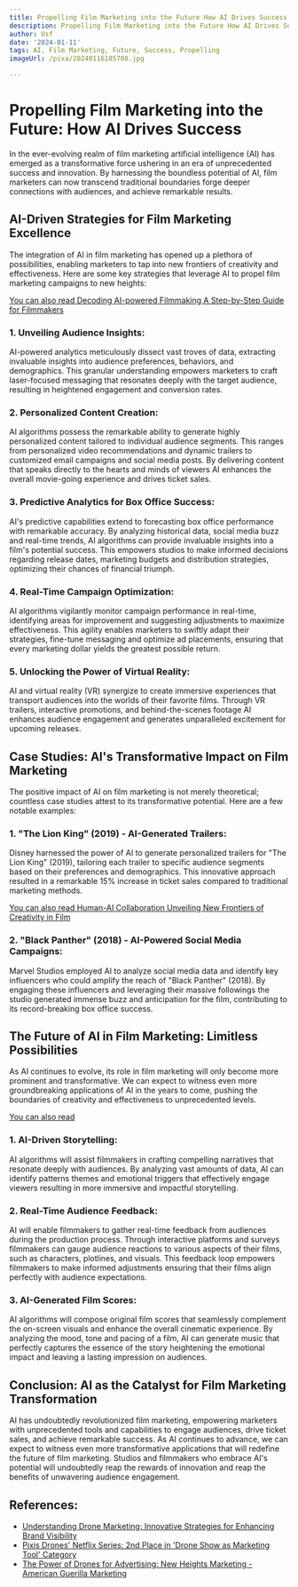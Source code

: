 ```yaml
---
title: Propelling Film Marketing into the Future How AI Drives Success
description: Propelling Film Marketing into the Future How AI Drives Success
author: Usf
date: '2024-01-11'
tags: AI, Film Marketing, Future, Success, Propelling
imageUrl: /pixa/20240116185708.jpg

---
```

# Propelling Film Marketing into the Future: How AI Drives Success

In the ever-evolving realm of film marketing artificial intelligence (AI) has emerged as a transformative force ushering in an era of unprecedented success and innovation. By  harnessing the boundless potential of AI, film marketers can now transcend traditional boundaries forge  deeper connections with audiences,  and achieve remarkable  results.

## AI-Driven Strategies for Film Marketing Excellence

The integration of AI in film marketing has opened up  a plethora of possibilities, enabling marketers to tap into new frontiers of creativity and effectiveness. Here are some key strategies that leverage AI to propel film marketing campaigns  to new heights:

[You can also  read  Decoding  AI-powered Filmmaking A Step-by-Step Guide for Filmmakers](Decoding%20AI-powered%20Filmmaking%20A%20Step-by-Step%20Guide%20for%20Filmmakers)


### 1.  Unveiling Audience Insights:

AI-powered  analytics  meticulously dissect vast  troves of data, extracting invaluable insights into audience preferences, behaviors, and demographics. This granular understanding empowers marketers to craft laser-focused messaging that resonates deeply with the  target audience, resulting in heightened engagement and conversion rates.

### 2. Personalized Content Creation:

AI algorithms possess the remarkable ability to generate highly personalized  content tailored to individual audience segments. This ranges from personalized video recommendations and dynamic trailers  to customized email campaigns and social media posts. By delivering content that speaks directly to  the hearts and minds  of viewers AI enhances the overall movie-going experience and drives ticket sales.

### 3.  Predictive Analytics for Box Office Success:

AI's predictive capabilities extend  to forecasting box office  performance  with remarkable  accuracy.  By analyzing historical data,  social media buzz and real-time trends, AI algorithms can provide invaluable insights into a film's potential success. This empowers studios to make  informed decisions regarding release dates, marketing budgets and distribution strategies, optimizing their chances of financial triumph.

### 4.  Real-Time Campaign Optimization:

AI algorithms vigilantly monitor campaign performance in real-time,  identifying areas for improvement and suggesting adjustments to maximize effectiveness. This agility enables marketers to swiftly adapt their strategies, fine-tune messaging and optimize ad placements, ensuring that every marketing dollar yields the greatest possible return.

### 5. Unlocking  the Power of Virtual  Reality:

AI and virtual reality  (VR) synergize to create immersive experiences that  transport audiences into the worlds of their favorite films. Through VR trailers, interactive promotions, and behind-the-scenes footage AI  enhances  audience engagement and generates unparalleled excitement for upcoming releases.

## Case Studies: AI's Transformative Impact on Film Marketing

The positive impact of AI on film  marketing is not merely theoretical; countless case studies  attest to its transformative potential. Here are  a few notable examples:

### 1. "The Lion King" (2019) - AI-Generated  Trailers:

Disney  harnessed the power of AI  to generate personalized trailers for "The Lion King" (2019), tailoring each trailer to specific audience segments  based on  their preferences  and demographics.  This innovative approach resulted  in a remarkable 15% increase in ticket sales compared to traditional marketing methods.

[You can also read Human-AI Collaboration Unveiling New Frontiers of Creativity in Film](Human-AI%20Collaboration%20Unveiling%20New%20Frontiers%20of%20Creativity%20in%20Film)


### 2. "Black Panther" (2018) -  AI-Powered Social Media Campaigns:

Marvel Studios employed AI to  analyze social media data and identify  key influencers who could amplify the reach of "Black Panther"  (2018). By engaging these influencers  and leveraging their massive followings the studio generated immense buzz and anticipation for the film, contributing to its  record-breaking box office success.

## The Future of AI in Film Marketing:  Limitless Possibilities

As  AI continues to evolve, its role in film marketing will only  become more prominent and transformative. We  can expect to witness even more groundbreaking applications of AI  in the years to come, pushing the boundaries of creativity and effectiveness to unprecedented levels.

[You can  also read ]()


### 1. AI-Driven Storytelling:

AI algorithms will assist filmmakers in crafting  compelling narratives that resonate deeply with audiences. By analyzing vast amounts of data,  AI can identify patterns themes  and emotional triggers that effectively engage viewers resulting in more immersive  and impactful  storytelling.

### 2. Real-Time Audience  Feedback:

AI will enable filmmakers to gather real-time feedback from audiences during  the production process. Through interactive platforms and surveys  filmmakers  can  gauge audience  reactions  to  various  aspects of their films,  such as characters, plotlines, and visuals. This feedback loop empowers filmmakers to make informed adjustments ensuring that their films align perfectly with audience expectations.

### 3. AI-Generated Film Scores:

AI algorithms will compose original film scores that seamlessly complement the on-screen visuals and enhance the overall  cinematic experience. By analyzing the mood, tone and pacing of a film, AI can generate music that perfectly captures the essence of the  story heightening the emotional  impact and leaving a  lasting impression on audiences.

## Conclusion: AI as the Catalyst for  Film Marketing Transformation

AI  has undoubtedly revolutionized film marketing, empowering marketers with unprecedented tools and capabilities to engage audiences, drive ticket sales, and achieve  remarkable success. As AI continues to advance, we can expect to witness even more transformative  applications that will redefine the future of film marketing. Studios and filmmakers who embrace AI's potential will undoubtedly reap the rewards of innovation and reap the benefits of unwavering audience engagement.

## References:
- [Understanding Drone Marketing: Innovative Strategies for Enhancing Brand Visibility](https://www.mediummultimedia.com/en/marketing-usa/what-is-drone-marketing/)
- [Pixis Drones' Netflix Series: 2nd Place in 'Drone Show as Marketing Tool' Category](https://youtube.com/watch?v=1XtL6KZQ558)
- [The Power of Drones for Advertising: New Heights Marketing - American Guerilla Marketing](https://americanguerillamarketing.com/home/f/the-power-of-drones-for-advertising-new-heights-marketing)

